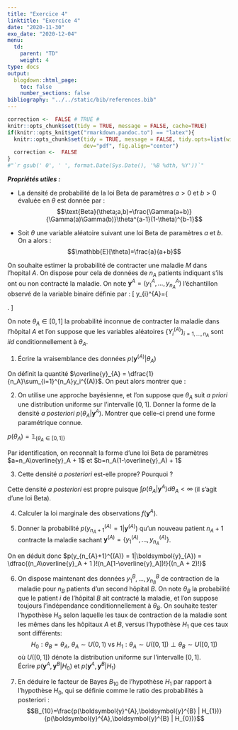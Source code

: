 ```yaml
---
title: "Exercice 4"
linktitle: "Exercice 4"
date: "2020-11-30"
exo_date: "2020-12-04"
menu:
  td:
    parent: "TD"
    weight: 4
type: docs
output:
  blogdown::html_page:
    toc: false
    number_sections: false
bibliography: "../../static/bib/references.bib"
---
```


```r
correction <-  FALSE # TRUE #
knitr::opts_chunk$set(tidy = TRUE, message = FALSE, cache=TRUE)
if(knitr::opts_knit$get("rmarkdown.pandoc.to") == "latex"){
  knitr::opts_chunk$set(tidy = TRUE, message = FALSE, tidy.opts=list(width.cutoff=45), 
                        dev="pdf", fig.align="center")
  correction <-  FALSE
}
#"`r gsub(' 0', ' ', format.Date(Sys.Date(), '%B %dth, %Y'))`"
```

***Propriétés utiles :***

 - La densité de probabilité de la
loi Beta de paramètres $a>0$ et $b>0$ évaluée en $\theta$ est donnée par :
$$\text{Beta}(\theta;a,b)=\frac{\Gamma(a+b)}{\Gamma(a)\Gamma(b)}\theta^{a-1}(1-\theta)^{b-1}$$

 - Soit $\theta$ une variable aléatoire suivant une loi Beta de paramètres $a$ et $b$. On a alors : $$\mathbb{E}[\theta]=\frac{a}{a+b}$$


\noindent On souhaite estimer la probabilité de contracter une maladie $M$ dans
l'hopital $A$.\ On dispose pour cela de données de $n_{A}$ patients indiquant
s'ils ont ou non contracté la maladie.\ On note $\boldsymbol{y}^{A} = (y_{1}^{A}, \dots, y_{n_{A}}^{A})$ l'échantillon observé de la variable binaire définie par :
\[
y_{i}^{A}=\left\{
\begin{array}
[c]{ll}%
1 & \text{si le patient }i\text{ a contracté la maladie}\\
0 & \text{sinon}%
\end{array}
\right.
\]

\noindent On note $\theta_A\in\lbrack0,1]$ la probabilité inconnue de contracter la
maladie dans l'hôpital $A$ et l'on suppose que les variables aléatoires $\{Y_{i}^{(A)}\}_{i=1,\ldots,n_{A}}$ sont $iid$ conditionnellement à $\theta_A$.


 1. Écrire la vraisemblance des données $p\left(\boldsymbol{y}^{(A)} | \theta_A\right)$
 
:::Correction
On définit la quantité $\overline{y}_{A} = \dfrac{1}{n_A}\sum_{i=1}^{n_A}y_i^{(A)}$. On peut alors montrer que :

\begin{align*}
	  p(Y_{A} | \theta_{A}) & = \prod_{i=1}^{n_A} \theta_{A}^{y_i^{(A)}}(1-\theta_{A})^{\left(1-y_i^{(A)}\right)}\\
 		& = \theta_{A}^{n_A\,\overline{y}_A}(1-\theta_{A})^{n_A\,\left(1-\overline{y}_A\right)}
\end{align*}
:::

 2. On utilise une approche bayésienne, et l'on suppose que $\theta_A$ suit *a priori* une distribution uniforme sur l'intervalle $[0,1]$. Donner la forme de la densité *a posteriori* $p\left(\theta_A | \boldsymbol{y}^{A}\right)$. Montrer que celle-ci prend une forme paramétrique connue.

:::Correction
$\displaystyle p(\theta_{A}) = \mathbb{1}_{\{\theta_A\in[0,1]\}}$

\begin{align*}
	\displaystyle p(\theta_{A} | \boldsymbol{y}^{(A)}) & \propto p(\boldsymbol{y}^{A} | \theta_{A}) p(\theta_{A})\\
	\displaystyle	& \propto \theta_A^{n_A\overline{y}_A}(1-\theta_A)^{n_A(1-\overline{y}_A)}\mathbb{1}_{\{\theta_A\in[0,1]\}}
\end{align*}

Par identification, on reconnaît la forme d'une loi Beta de paramètres $a=n_A\overline{y}_A + 1$ et $b=n_A(1-\overline{y}_A) + 1$
:::

 3. Cette densité *a posteriori* est-elle propre? Pourquoi ?
 
:::Correction
Cette densité *a posteriori* est propre puisque $\displaystyle\int p(\theta_A | \boldsymbol{y}^{A})d\theta_A < \infty$ (il s'agit d'une loi Beta).
:::

 4. Calculer la loi marginale des observations $f(\boldsymbol{y}^{A})$.
 
:::Correction
\begin{align*}
 p(\boldsymbol{y}^{(A)}) & = \int p(\boldsymbol{y}^{(A)} | \theta_A)p(\theta_A)d\theta_A\\
	                     & = \int_{-\infty}^{+\infty}\theta_A^{n_A\overline{y}_A}(1-\theta_A)^{n_A(1-\overline{y}_{A})}\mathbb{1}_{\{\theta_A\in[0,1]\}}d\theta_A \\
	                     & = \int_{0}^{1} \theta_A^{n_A\overline{y}_A}(1-\theta_A)^{n_A(1-\overline{y}_A)}d\theta_A\\
                       & = \dfrac{\Gamma(n_A\overline{y}_A +1)\Gamma(n_A[1-\overline{y}_A] + 1)}{\Gamma(n_A + 2)}\\
                       & = \dfrac{(n_A\overline{y}_A )!(n_A[1-\overline{y}_A])!}{(n_A + 1)!}
\end{align*}
:::

 5. Donner la probabilité $p(y_{n_{A}+1}^{(A)} = 1|\boldsymbol{y}^{(A)})$ qu'un nouveau patient $n_{A}+1$ contracte la maladie sachant $\boldsymbol{y}^{(A)} = \{y_{1}^{(A)},\ldots,y_{n_{A}}^{(A)}\}$.

:::Correction
\begin{align*}
  p\left(y_{n_{A}+1}^{(A)} | \boldsymbol{y}^{(A)}\right) & = \int p(y_{n_{A}+1}^{(A)}|\theta_A)p(\theta_A|\boldsymbol{y}^{(A)})d\theta\\
	                                        & = \int_0^1 \theta_A^{n_A\,\overline{y}_A + y_{n_{A}+1}^{(A)}}(1-\theta_A)^{n_A(1-\overline{y}_A) + 1 - y_{n_{A}+1}}d\theta_A
\end{align*}

On en déduit donc $p(y_{n_{A}+1}^{(A)} = 1|\boldsymbol{y}_{A}) = \dfrac{(n_A\overline{y}_A + 1 )!(n_A[1-\overline{y}_A])!}{(n_A + 2)!}$
:::

 6. On dispose maintenant des données $y_{1}^{B},\ldots,y_{n_{B}}^{B}$ de contraction de la maladie pour $n_{B}$ patients d'un second hôpital $B$. On note $\theta_B$ la probabilité que le patient $i$ de l'hôpital $B$ ait contracté la maladie, et l'on suppose toujours l'indépendance conditionnellement à $\theta_B.$ On souhaite tester l'hypothèse $H_{0}$ selon laquelle les taux de contraction de la maladie sont les mêmes dans les hôpitaux $A$ et $B$, versus l'hypothèse $H_{1}$ que ces taux sont différents:
$$
H_{0}:\theta_{B}=\theta_{A}\text{, }\theta_{A}\sim U(0,1)\text{ vs }%
H_{1}:\theta_{A}\sim U([0,1]) \perp \theta_{B}\sim U([0,1])
$$
où $U([0,1])$ dénote la distribution uniforme sur l'intervalle $[0,1]$.  
Écrire $p(\boldsymbol{y}^{A},\boldsymbol{y}^{B} | H_{0})$ et $p(\boldsymbol{y}^{A},\boldsymbol{y}^{B} | H_{1})$

 7. En déduire le facteur de Bayes $B_{10}$ de l'hypothèse $H_{1}$ par
rapport à l'hypothèse $H_{0}$, qui se définie comme le ratio des probabilités à posteriori :  
$$B_{10}=\frac{p(\boldsymbol{y}^{A},\boldsymbol{y}^{B} | H_{1})}{p(\boldsymbol{y}^{A},\boldsymbol{y}^{B} | H_{0})}$$

